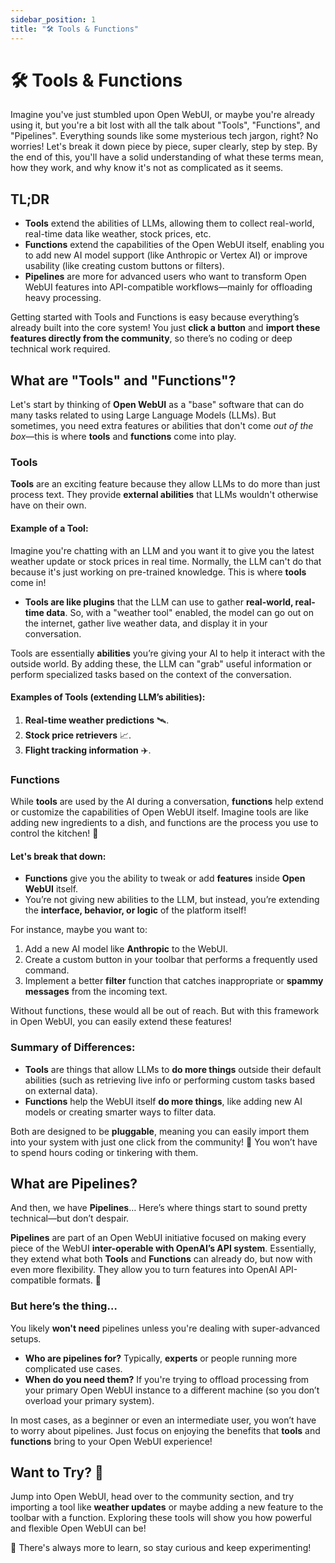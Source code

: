 ```yaml
---
sidebar_position: 1
title: "🛠️ Tools & Functions"
---
```


# 🛠️ Tools & Functions

Imagine you've just stumbled upon Open WebUI, or maybe you're already using it, but you're a bit lost with all the talk about "Tools", "Functions", and "Pipelines". Everything sounds like some mysterious tech jargon, right? No worries! Let's break it down piece by piece, super clearly, step by step. By the end of this, you'll have a solid understanding of what these terms mean, how they work, and why know it's not as complicated as it seems.

## TL;DR

- **Tools** extend the abilities of LLMs, allowing them to collect real-world, real-time data like weather, stock prices, etc.
- **Functions** extend the capabilities of the Open WebUI itself, enabling you to add new AI model support (like Anthropic or Vertex AI) or improve usability (like creating custom buttons or filters).
- **Pipelines** are more for advanced users who want to transform Open WebUI features into API-compatible workflows—mainly for offloading heavy processing.

Getting started with Tools and Functions is easy because everything’s already built into the core system! You just **click a button** and **import these features directly from the community**, so there’s no coding or deep technical work required.

## What are "Tools" and "Functions"?

Let's start by thinking of **Open WebUI** as a "base" software that can do many tasks related to using Large Language Models (LLMs). But sometimes, you need extra features or abilities that don't come *out of the box*—this is where **tools** and **functions** come into play.

### Tools

**Tools** are an exciting feature because they allow LLMs to do more than just process text. They provide **external abilities** that LLMs wouldn't otherwise have on their own.

#### Example of a Tool:

Imagine you're chatting with an LLM and you want it to give you the latest weather update or stock prices in real time. Normally, the LLM can't do that because it's just working on pre-trained knowledge. This is where **tools** come in!

- **Tools are like plugins** that the LLM can use to gather **real-world, real-time data**. So, with a "weather tool" enabled, the model can go out on the internet, gather live weather data, and display it in your conversation.

Tools are essentially **abilities** you’re giving your AI to help it interact with the outside world. By adding these, the LLM can "grab" useful information or perform specialized tasks based on the context of the conversation.

#### Examples of Tools (extending LLM’s abilities):
1. **Real-time weather predictions** 🛰️.
2. **Stock price retrievers** 📈.
3. **Flight tracking information** ✈️.

### Functions

While **tools** are used by the AI during a conversation, **functions** help extend or customize the capabilities of Open WebUI itself. Imagine tools are like adding new ingredients to a dish, and functions are the process you use to control the kitchen! 🚪

#### Let's break that down: 

- **Functions** give you the ability to tweak or add **features** inside **Open WebUI** itself.
- You’re not giving new abilities to the LLM, but instead, you’re extending the **interface, behavior, or logic** of the platform itself!

For instance, maybe you want to:
1. Add a new AI model like **Anthropic** to the WebUI.
2. Create a custom button in your toolbar that performs a frequently used command.
3. Implement a better **filter** function that catches inappropriate or **spammy messages** from the incoming text.

Without functions, these would all be out of reach. But with this framework in Open WebUI, you can easily extend these features!

### Summary of Differences:
- **Tools** are things that allow LLMs to **do more things** outside their default abilities (such as retrieving live info or performing custom tasks based on external data).
- **Functions** help the WebUI itself **do more things**, like adding new AI models or creating smarter ways to filter data.

Both are designed to be **pluggable**, meaning you can easily import them into your system with just one click from the community! 🎉 You won’t have to spend hours coding or tinkering with them.

## What are Pipelines?

And then, we have **Pipelines**… Here’s where things start to sound pretty technical—but don’t despair.

**Pipelines** are part of an Open WebUI initiative focused on making every piece of the WebUI **inter-operable with OpenAI’s API system**. Essentially, they extend what both **Tools** and **Functions** can already do, but now with even more flexibility. They allow you to turn features into OpenAI API-compatible formats. 🧠

### But here’s the thing… 

You likely **won't need** pipelines unless you're dealing with super-advanced setups.

- **Who are pipelines for?** Typically, **experts** or people running more complicated use cases.
- **When do you need them?** If you're trying to offload processing from your primary Open WebUI instance to a different machine (so you don’t overload your primary system).
  
In most cases, as a beginner or even an intermediate user, you won’t have to worry about pipelines. Just focus on enjoying the benefits that **tools** and **functions** bring to your Open WebUI experience!

## Want to Try? 🚀

Jump into Open WebUI, head over to the community section, and try importing a tool like **weather updates** or maybe adding a new feature to the toolbar with a function. Exploring these tools will show you how powerful and flexible Open WebUI can be!

🌟 There's always more to learn, so stay curious and keep experimenting!